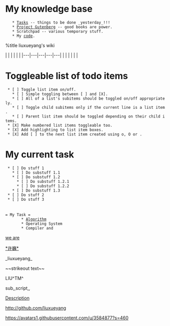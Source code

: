 {{http://vimwiki.googlecode.com/hg/images/vimwiki_logo.png}}
= My knowledge base =
    * [[Tasks]] -- things to be done _yesterday_!!!
    * [[Project Gutenberg]] -- good books are power.
    * Scratchpad -- various temporary stuff.
    * My [[code]].

%title liuxueyang's wiki

|   |   |   |   |   |
|---|---|---|---|---|
|   |   |   |   |   |


= Toggleable list of todo items =
  * [ ] Toggle list item on/off.
    * [ ] Simple toggling between [ ] and [X].
    * [ ] All of a list's subitems should be toggled on/off appropriately.
    * [ ] Toggle child subitems only if the current line is a list item.
    * [ ] Parent list item should be toggled depending on their child items.
  * [X] Make numbered list items toggleable too.
  * [X] Add highlighting to list item boxes.
  * [X] Add [ ] to the next list item created using o, O or <CR>.


= My current task =
  * [ ] Do stuff 1
    * [ ] Do substuff 1.1
    * [ ] Do substuff 1.2
      * [ ] Do substuff 1.2.1
      * [ ] Do substuff 1.2.2
    * [ ] Do substuff 1.3
  * [ ] Do stuff 2
  * [ ] Do stuff 3
 
 
 = My Task =
		* [[Algorithm]]
		* Operating System
		* Compiler and 

[[we are]]

[[*许巍*]]

_liuxueyang_


~~strikeout text~~

LIU^TM^

sub,,script,,

[[This is a link|Description]]

http://github.com/liuxueyang

https://avatars1.githubusercontent.com/u/3584877?s=460
